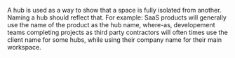 A hub is used as a way to show that a space is fully isolated from another.  Naming a hub should reflect that.  For example: SaaS products will generally use the name of the product as the hub name, where-as, developement teams completing projects as third party contractors will often times use the client name for some hubs, while using their company name for their main workspace.
